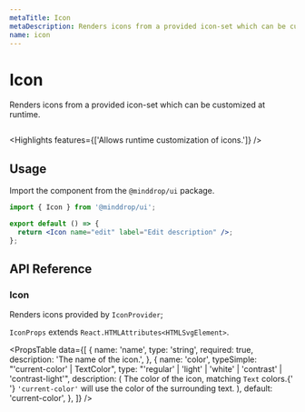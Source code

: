 ```yaml
---
metaTitle: Icon
metaDescription: Renders icons from a provided icon-set which can be customized at runtime.
name: icon
---
```


# Icon

<Description>
  Renders icons from a provided icon-set which can be customized at
  runtime.
</Description>

<HeroContainer>
  <IconDemo />
</HeroContainer>

```jsx hero template=IconDemo

```

<Highlights features={['Allows runtime customization of icons.']} />

## Usage

Import the component from the `@minddrop/ui` package.

```jsx
import { Icon } from '@minddrop/ui';

export default () => {
  return <Icon name="edit" label="Edit description" />;
};
```

## API Reference

### Icon

Renders icons provided by `IconProvider`;

`IconProps` extends `React.HTMLAttributes<HTMLSvgElement>`.

<PropsTable
  data={[
    {
      name: 'name',
      type: 'string',
      required: true,
      description: 'The name of the icon.',
    },
    {
      name: 'color',
      typeSimple: "'current-color' | TextColor",
      type: "'regular' | 'light' | 'white' | 'contrast' | 'contrast-light'",
      description: (
        <span>
          The color of the icon, matching <Code>Text</Code> colors.{' '}
          <code>'current-color'</code> will use the color of the
          surrounding text.
        </span>
      ),
      default: 'current-color',
    },
  ]}
/>
